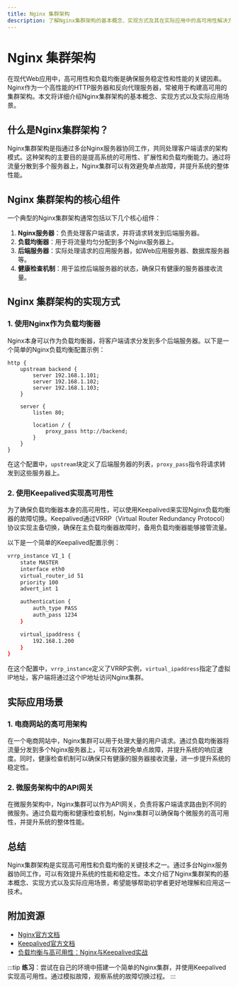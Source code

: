 ```yaml
---
title: Nginx 集群架构
description: 了解Nginx集群架构的基本概念、实现方式及其在实际应用中的高可用性解决方案。
---
```


# Nginx 集群架构

在现代Web应用中，高可用性和负载均衡是确保服务稳定性和性能的关键因素。Nginx作为一个高性能的HTTP服务器和反向代理服务器，常被用于构建高可用的集群架构。本文将详细介绍Nginx集群架构的基本概念、实现方式以及实际应用场景。

## 什么是Nginx集群架构？

Nginx集群架构是指通过多台Nginx服务器协同工作，共同处理客户端请求的架构模式。这种架构的主要目的是提高系统的可用性、扩展性和负载均衡能力。通过将流量分散到多个服务器上，Nginx集群可以有效避免单点故障，并提升系统的整体性能。

## Nginx 集群架构的核心组件

一个典型的Nginx集群架构通常包括以下几个核心组件：

1. **Nginx服务器**：负责处理客户端请求，并将请求转发到后端服务器。
2. **负载均衡器**：用于将流量均匀分配到多个Nginx服务器上。
3. **后端服务器**：实际处理请求的应用服务器，如Web应用服务器、数据库服务器等。
4. **健康检查机制**：用于监控后端服务器的状态，确保只有健康的服务器接收流量。

## Nginx 集群架构的实现方式

### 1. 使用Nginx作为负载均衡器

Nginx本身可以作为负载均衡器，将客户端请求分发到多个后端服务器。以下是一个简单的Nginx负载均衡配置示例：

```nginx
http {
    upstream backend {
        server 192.168.1.101;
        server 192.168.1.102;
        server 192.168.1.103;
    }

    server {
        listen 80;

        location / {
            proxy_pass http://backend;
        }
    }
}
```

在这个配置中，`upstream`块定义了后端服务器的列表，`proxy_pass`指令将请求转发到这些服务器上。

### 2. 使用Keepalived实现高可用性

为了确保负载均衡器本身的高可用性，可以使用Keepalived来实现Nginx负载均衡器的故障切换。Keepalived通过VRRP（Virtual Router Redundancy Protocol）协议实现主备切换，确保在主负载均衡器故障时，备用负载均衡器能够接管流量。

以下是一个简单的Keepalived配置示例：

```bash
vrrp_instance VI_1 {
    state MASTER
    interface eth0
    virtual_router_id 51
    priority 100
    advert_int 1

    authentication {
        auth_type PASS
        auth_pass 1234
    }

    virtual_ipaddress {
        192.168.1.200
    }
}
```

在这个配置中，`vrrp_instance`定义了VRRP实例，`virtual_ipaddress`指定了虚拟IP地址，客户端将通过这个IP地址访问Nginx集群。

## 实际应用场景

### 1. 电商网站的高可用架构

在一个电商网站中，Nginx集群可以用于处理大量的用户请求。通过负载均衡器将流量分发到多个Nginx服务器上，可以有效避免单点故障，并提升系统的响应速度。同时，健康检查机制可以确保只有健康的服务器接收流量，进一步提升系统的稳定性。

### 2. 微服务架构中的API网关

在微服务架构中，Nginx集群可以作为API网关，负责将客户端请求路由到不同的微服务。通过负载均衡和健康检查机制，Nginx集群可以确保每个微服务的高可用性，并提升系统的整体性能。

## 总结

Nginx集群架构是实现高可用性和负载均衡的关键技术之一。通过多台Nginx服务器协同工作，可以有效提升系统的性能和稳定性。本文介绍了Nginx集群架构的基本概念、实现方式以及实际应用场景，希望能够帮助初学者更好地理解和应用这一技术。

## 附加资源

- [Nginx官方文档](https://nginx.org/en/docs/)
- [Keepalived官方文档](https://www.keepalived.org/documentation.html)
- [负载均衡与高可用性：Nginx与Keepalived实战](https://example.com/nginx-keepalived-tutorial)

:::tip
**练习**：尝试在自己的环境中搭建一个简单的Nginx集群，并使用Keepalived实现高可用性。通过模拟故障，观察系统的故障切换过程。
:::